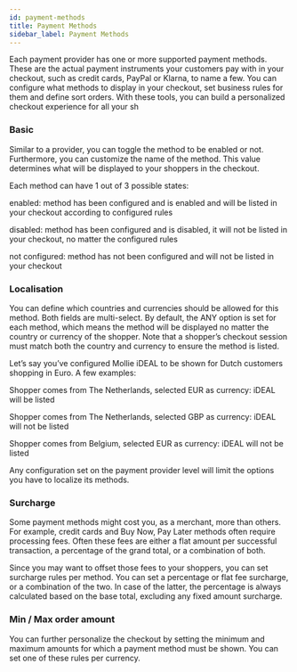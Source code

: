 ```yaml
---
id: payment-methods
title: Payment Methods
sidebar_label: Payment Methods
---
```

Each payment provider has one or more supported payment methods. These are the actual payment instruments your customers pay with in your checkout, such as credit cards, PayPal or Klarna, to name a few. You can configure what methods to display in your checkout, set business rules for them and define sort orders. With these tools, you can build a personalized checkout experience for all your sh

### Basic
Similar to a provider, you can toggle the method to be enabled or not. Furthermore, you can customize the name of the method. This value determines what will be displayed to your shoppers in the checkout.

Each method can have 1 out of 3 possible states:

enabled: method has been configured and is enabled and will be listed in your checkout according to configured rules

disabled: method has been configured and is disabled, it will not be listed in your checkout, no matter the configured rules

not configured: method has not been configured and will not be listed in your checkout

### Localisation
You can define which countries and currencies should be allowed for this method. Both fields are multi-select. By default, the ANY option is set for each method, which means the method will be displayed no matter the country or currency of the shopper. Note that a shopper’s checkout session must match both the country and currency to ensure the method is listed.

Let’s say you’ve configured Mollie iDEAL to be shown for Dutch customers shopping in Euro. A few examples:

Shopper comes from The Netherlands, selected EUR as currency: iDEAL will be listed

Shopper comes from The Netherlands, selected GBP as currency: iDEAL will not be listed

Shopper comes from Belgium, selected EUR as currency: iDEAL will not be listed

Any configuration set on the payment provider level will limit the options you have to localize its methods.

### Surcharge
Some payment methods might cost you, as a merchant, more than others. For example, credit cards and Buy Now, Pay Later methods often require processing fees. Often these fees are either a flat amount per successful transaction, a percentage of the grand total, or a combination of both.

Since you may want to offset those fees to your shoppers, you can set surcharge rules per method. You can set a percentage or flat fee surcharge, or a combination of the two. In case of the latter, the percentage is always calculated based on the base total, excluding any fixed amount surcharge.

### Min / Max order amount
You can further personalize the checkout by setting the minimum and maximum amounts for which a payment method must be shown. You can set one of these rules per currency.